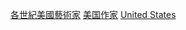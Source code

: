 {{Portal|美國|文學|人物}}
{{container}}
[[Category:各世紀美國藝術家|]]
[[Category:美国作家|]]
[[Category:各世紀各國作家|United States]]